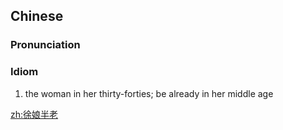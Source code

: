 ==Chinese==
{{zh-forms}}

===Pronunciation===
{{zh-pron
|m=xú niáng bàn lǎo
|cat=id
}}

===Idiom===
{{zh-idiom}}

# the woman in her thirty-forties; be already in her middle age

[[zh:徐娘半老]]